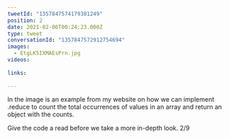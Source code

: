 ```yaml
---
tweetId: "1357847574179381249"
position: 2
date: 2021-02-06T00:24:23.000Z
type: tweet
conversationId: "1357847572912754694"
images:
  - EtgLK5IXMAEsPrn.jpg
videos:
  
links:
  
---
```

In the image is an example from my website on how we can implement .reduce to count the total occurrences of values in an array and return an object with the counts. 

Give the code a read before we take a more in-depth look. 2/9 
